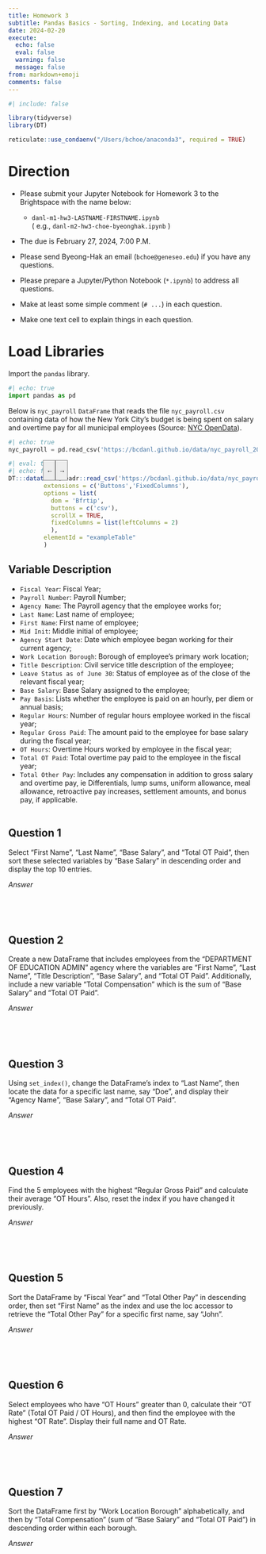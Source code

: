 ```yaml
---
title: Homework 3
subtitle: Pandas Basics - Sorting, Indexing, and Locating Data 
date: 2024-02-20
execute: 
  echo: false
  eval: false
  warning: false
  message: false
from: markdown+emoji
comments: false
---
```


```r
#| include: false

library(tidyverse)
library(DT)

reticulate::use_condaenv("/Users/bchoe/anaconda3", required = TRUE)
```


# Direction


- Please submit your Jupyter Notebook for Homework 3 to the Brightspace with the name below:

  - `danl-m1-hw3-LASTNAME-FIRSTNAME.ipynb`\
  ( e.g., `danl-m2-hw3-choe-byeonghak.ipynb` )

- The due is February 27, 2024, 7:00 P.M.

- Please send Byeong-Hak an email (`bchoe@geneseo.edu`) if you have any questions.

-   Please prepare a Jupyter/Python Notebook (`*.ipynb`) to address all questions.

-   Make at least some simple comment (`# ...`) in each question.

-   Make one text cell to explain things in each question.

# Load Libraries

Import the `pandas` library.

```python
#| echo: true
import pandas as pd
```

Below is `nyc_payroll` `DataFrame` that reads the file `nyc_payroll.csv` containing data of how the New York City’s budget is being spent on salary and overtime pay for all municipal employees (Source: [NYC OpenData](https://data.cityofnewyork.us/City-Government/Citywide-Payroll-Data-Fiscal-Year-/k397-673e/about_data)).

```python
#| echo: true
nyc_payroll = pd.read_csv('https://bcdanl.github.io/data/nyc_payroll_2022_2023.csv')
```

<div style="position: relative;">
  <button onclick="scrollTable(-200)" style="position: absolute; z-index: 1000; top: 0; left: 70px; border: 1px solid grey; width: 25px; height: 41px; background-color: #ededed;">←</button>
  <button onclick="scrollTable(200)" style="position: absolute; z-index: 1000; top: 0; left: 95px; border: 1px solid grey; width: 25px; height: 41px; background-color: #ededed;">→</button>
</div>


<script>
function scrollTable(offset) {
  // Ensure we're targeting the scroll body of the DataTable specifically
  var scrollBody = $('#exampleTable .dataTables_scrollBody');
  
  // Check if the scrollBody is found
  console.log(scrollBody.length); // For debugging, should be 1 if found
  
  scrollBody.animate({
    scrollLeft: '+=' + offset
  }, 'fast');
}
</script>


```r
#| eval: true
#| echo: false
DT:::datatable(readr::read_csv('https://bcdanl.github.io/data/nyc_payroll_2022_2023.csv'), 
          extensions = c('Buttons','FixedColumns'),
          options = list(
            dom = 'Bfrtip',
            buttons = c('csv'),
            scrollX = TRUE,
            fixedColumns = list(leftColumns = 2)
            ), 
          elementId = "exampleTable"
          )
```

## Variable Description
- `Fiscal Year`: Fiscal Year;
- `Payroll Number`:	Payroll Number;
- `Agency Name`: The Payroll agency that the employee works for;
- `Last Name`: Last name of employee;
- `First Name`: First name of employee;
- `Mid Init`: Middle initial of employee;
- `Agency Start Date`: Date which employee began working for their current agency;
- `Work Location Borough`: Borough of employee's primary work location;
- `Title Description`: Civil service title description of the employee;
- `Leave Status as of June 30`: Status of employee as of the close of the relevant fiscal year;
- `Base Salary`: Base Salary assigned to the employee;
- `Pay Basis`: Lists whether the employee is paid on an hourly, per diem or annual basis;
- `Regular Hours`: Number of regular hours employee worked in the fiscal year;
- `Regular Gross Paid`: The amount paid to the employee for base salary during the fiscal year;
- `OT Hours`: Overtime Hours worked by employee in the fiscal year;
- `Total OT Paid`: Total overtime pay paid to the employee in the fiscal year;
- `Total Other Pay`: Includes any compensation in addition to gross salary and overtime pay, ie Differentials, lump sums, uniform allowance, meal allowance, retroactive pay increases, settlement amounts, and bonus pay, if applicable.
<br><br>

## Question 1
Select "First Name", "Last Name", "Base Salary", and "Total OT Paid", then sort these selected variables by "Base Salary" in descending order and display the top 10 entries.



*Answer*

```python

```


<br><br>


## Question 2
Create a new DataFrame that includes employees from the "DEPARTMENT OF EDUCATION ADMIN" agency where the variables are "First Name", "Last Name", "Title Description", "Base Salary", and "Total OT Paid". Additionally, include a new variable "Total Compensation" which is the sum of "Base Salary" and "Total OT Paid".



*Answer*
```python

```

<br><br>

## Question 3
Using `set_index()`, change the DataFrame's index to "Last Name", then locate the data for a specific last name, say "Doe", and display their "Agency Name", "Base Salary", and "Total OT Paid".



*Answer*
```python

```


<br><br>


## Question 4
Find the 5 employees with the highest "Regular Gross Paid" and calculate their average "OT Hours". Also, reset the index if you have changed it previously.



*Answer*
```python

```

<br><br>




## Question 5
Sort the DataFrame by "Fiscal Year" and "Total Other Pay" in descending order, then set "First Name" as the index and use the loc accessor to retrieve the "Total Other Pay" for a specific first name, say "John".




*Answer*
```python

```

<br><br>


## Question 6
Select employees who have "OT Hours" greater than 0, calculate their "OT Rate" (Total OT Paid / OT Hours), and then find the employee with the highest "OT Rate". Display their full name and OT Rate.


*Answer*
```python

```

<br><br>




## Question 7
Sort the DataFrame first by "Work Location Borough" alphabetically, and then by "Total Compensation" (sum of "Base Salary" and "Total OT Paid") in descending order within each borough.


*Answer*
```python

```

<br><br>



